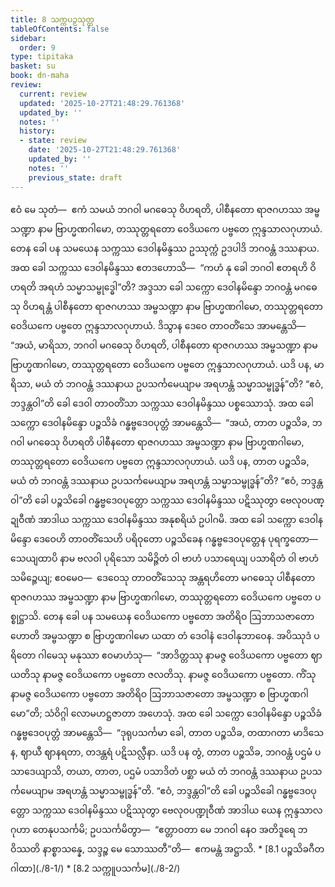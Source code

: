 ```yaml
---
title: 8 သက္ကပဉှသုတ္တ
tableOfContents: false
sidebar:
  order: 9
type: tipitaka
basket: su
book: dn-maha
review:
  current: review
  updated: '2025-10-27T21:48:29.761368'
  updated_by: ''
  notes: ''
  history:
  - state: review
    date: '2025-10-27T21:48:29.761368'
    updated_by: ''
    notes: ''
    previous_state: draft
---
```



<ReviewStatus review={frontmatter.review} showDetails={true} />

<HypothesisAnnotation frontmatter={frontmatter} />

<DynamicBreadcrumb />

<Division number="344" book="dn-maha" e="ch" v="7" p="211">

<Paragraph number="823" book="dn-maha">
ဧဝံ မေ သုတံ—  ဧကံ သမယံ ဘဂဝါ မဂဓေသု ဝိဟရတိ, ပါစီနတော ရာဇဂဟဿ အမ္ဗသဏ္ဍာ နာမ ဗြာဟ္မဏဂါမော, တဿုတ္တရတော ဝေဒိယကေ ပဗ္ဗတေ ဣန္ဒသာလဂုဟာယံ. တေန ခေါ ပန သမယေန သက္ကဿ ဒေဝါနမိန္ဒဿ ဥဿုက္ကံ ဥဒပါဒိ ဘဂဝန္တံ ဒဿနာယ. အထ ခေါ သက္ကဿ ဒေဝါနမိန္ဒဿ ဧတဒဟောသိ—  “ကဟံ နု ခေါ ဘဂဝါ ဧတရဟိ ဝိဟရတိ အရဟံ သမ္မာသမ္ဗုဒ္ဓေါ”တိ? အဒ္ဒသာ ခေါ သက္ကော ဒေဝါနမိန္ဒော ဘဂဝန္တံ မဂဓေသု ဝိဟရန္တံ ပါစီနတော ရာဇဂဟဿ အမ္ဗသဏ္ဍာ နာမ ဗြာဟ္မဏဂါမော, တဿုတ္တရတော ဝေဒိယကေ ပဗ္ဗတေ ဣန္ဒသာလဂုဟာယံ. ဒိသွာန ဒေဝေ တာဝတိံသေ အာမန္တေသိ—  “အယံ, မာရိသာ, ဘဂဝါ မဂဓေသု ဝိဟရတိ, ပါစီနတော ရာဇဂဟဿ အမ္ဗသဏ္ဍာ နာမ ဗြာဟ္မဏဂါမော, တဿုတ္တရတော ဝေဒိယကေ ပဗ္ဗတေ ဣန္ဒသာလဂုဟာယံ. ယဒိ ပန, မာရိသာ, မယံ တံ ဘဂဝန္တံ ဒဿနာယ ဥပသင်္ကမေယျာမ အရဟန္တံ သမ္မာသမ္ဗုဒ္ဓန်”တိ? “ဧဝံ, ဘဒ္ဒန္တဝါ”တိ ခေါ ဒေဝါ တာဝတိံသာ သက္ကဿ ဒေဝါနမိန္ဒဿ ပစ္စဿောသုံ.

</Paragraph>

</Division>
<Division number="345" book="dn-maha" e="ch" v="7" p="211">

<Paragraph number="824" book="dn-maha">
အထ ခေါ သက္ကော ဒေဝါနမိန္ဒော ပဉ္စသိခံ ဂန္ဓဗ္ဗဒေဝပုတ္တံ အာမန္တေသိ—  “အယံ, တာတ ပဉ္စသိခ, ဘဂဝါ မဂဓေသု ဝိဟရတိ ပါစီနတော ရာဇဂဟဿ အမ္ဗသဏ္ဍာ နာမ ဗြာဟ္မဏဂါမော, တဿုတ္တရတော ဝေဒိယကေ ပဗ္ဗတေ ဣန္ဒသာလဂုဟာယံ. ယဒိ ပန, တာတ ပဉ္စသိခ, မယံ တံ ဘဂဝန္တံ ဒဿနာယ ဥပသင်္ကမေယျာမ အရဟန္တံ သမ္မာသမ္ဗုဒ္ဓန်”တိ? “ဧဝံ, ဘဒ္ဒန္တဝါ”တိ ခေါ ပဉ္စသိခေါ ဂန္ဓဗ္ဗဒေဝပုတ္တော သက္ကဿ ဒေဝါနမိန္ဒဿ ပဋိဿုတွာ ဗေလုဝပဏ္ဍုဝီဏံ အာဒါယ သက္ကဿ ဒေဝါနမိန္ဒဿ အနုစရိယံ ဥပါဂမိ.

</Paragraph>

</Division>
<Division number="346" book="dn-maha" e="ch" v="7" p="211">

<Paragraph number="825" book="dn-maha">
အထ ခေါ သက္ကော ဒေဝါနမိန္ဒော ဒေဝေဟိ တာဝတိံသေဟိ ပရိဝုတော ပဉ္စသိခေန ဂန္ဓဗ္ဗဒေဝပုတ္တေန ပုရက္ခတော—  သေယျထာပိ နာမ ဗလဝါ ပုရိသော သမိဉ္ဇိတံ ဝါ ဗာဟံ ပသာရေယျ ပသာရိတံ ဝါ ဗာဟံ သမိဉ္ဇေယျ; ဧဝမေဝ—  ဒေဝေသု တာဝတိံသေသု အန္တရဟိတော မဂဓေသု ပါစီနတော ရာဇဂဟဿ အမ္ဗသဏ္ဍာ နာမ ဗြာဟ္မဏဂါမော, တဿုတ္တရတော ဝေဒိယကေ ပဗ္ဗတေ ပစ္စုဋ္ဌာသိ. တေန ခေါ ပန သမယေန ဝေဒိယကော ပဗ္ဗတော အတိရိဝ ဩဘာသဇာတော ဟောတိ အမ္ဗသဏ္ဍာ စ ဗြာဟ္မဏဂါမော ယထာ တံ ဒေဝါနံ ဒေဝါနုဘာဝေန. အပိဿုဒံ ပရိတော ဂါမေသု မနုဿာ ဧဝမာဟံသု—  “အာဒိတ္တဿု နာမဇ္ဇ ဝေဒိယကော ပဗ္ဗတော ဈာယတိသု နာမဇ္ဇ ဝေဒိယကော ပဗ္ဗတော ဇလတိသု. နာမဇ္ဇ ဝေဒိယကော ပဗ္ဗတော. ကိံသု နာမဇ္ဇ ဝေဒိယကော ပဗ္ဗတော အတိရိဝ ဩဘာသဇာတော အမ္ဗသဏ္ဍာ စ ဗြာဟ္မဏဂါမော”တိ; သံဝိဂ္ဂါ လောမဟဋ္ဌဇာတာ အဟေသုံ.

</Paragraph>

</Division>
<Division number="347" book="dn-maha" e="ch" v="7" p="212">

<Paragraph number="826" book="dn-maha">
အထ ခေါ သက္ကော ဒေဝါနမိန္ဒော ပဉ္စသိခံ ဂန္ဓဗ္ဗဒေဝပုတ္တံ အာမန္တေသိ—  “ဒုရုပသင်္ကမာ ခေါ, တာတ ပဉ္စသိခ, တထာဂတာ မာဒိသေန, ဈာယီ ဈာနရတာ, တဒန္တရံ ပဋိသလ္လီနာ. ယဒိ ပန တွံ, တာတ ပဉ္စသိခ, ဘဂဝန္တံ ပဌမံ ပသာဒေယျာသိ, တယာ, တာတ, ပဌမံ ပသာဒိတံ ပစ္ဆာ မယံ တံ ဘဂဝန္တံ ဒဿနာယ ဥပသင်္ကမေယျာမ အရဟန္တံ သမ္မာသမ္ဗုဒ္ဓန်”တိ. “ဧဝံ, ဘဒ္ဒန္တဝါ”တိ ခေါ ပဉ္စသိခေါ ဂန္ဓဗ္ဗဒေဝပုတ္တော သက္ကဿ ဒေဝါနမိန္ဒဿ ပဋိဿုတွာ ဗေလုဝပဏ္ဍုဝီဏံ အာဒါယ ယေန ဣန္ဒသာလဂုဟာ တေနုပသင်္ကမိ; ဥပသင်္ကမိတွာ—  “ဧတ္တာဝတာ မေ ဘဂဝါ နေဝ အတိဒူရေ ဘဝိဿတိ နာစ္စာသန္နေ, သဒ္ဒဉ္စ မေ သောဿတီ”တိ—  ဧကမန္တံ အဋ္ဌာသိ.

</Paragraph>
</Division>

<TableOfContents book="dn-maha" section="8">
* [8.1 ပဉ္စသိခဂီတဂါထာ](./8-1/)
* [8.2 သက္ကူပသင်္ကမ](./8-2/)
</TableOfContents>